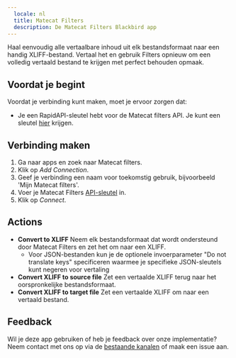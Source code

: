 ```yaml
---
  locale: nl
  title: Matecat Filters
  description: De Matecat Filters Blackbird app
---
```


<LinkCard title="View on Github" target="_blank" href="https://github.com/bb-io/MatecatFilters" icon="github" />

Haal eenvoudig alle vertaalbare inhoud uit elk bestandsformaat naar een handig XLIFF-bestand. Vertaal het en gebruik Filters opnieuw om een volledig vertaald bestand te krijgen met perfect behouden opmaak.

## Voordat je begint

Voordat je verbinding kunt maken, moet je ervoor zorgen dat:

- Je een RapidAPI-sleutel hebt voor de Matecat filters API. Je kunt een sleutel [hier](https://rapidapi.com/translated/api/matecat-filters/pricing) krijgen.

## Verbinding maken

1. Ga naar apps en zoek naar Matecat filters.
2. Klik op _Add Connection_.
3. Geef je verbinding een naam voor toekomstig gebruik, bijvoorbeeld 'Mijn Matecat filters'.
4. Voer je Matecat Filters [API-sleutel](https://rapidapi.com/translated/api/matecat-filters) in.
5. Klik op _Connect_.

## Actions

- **Convert to XLIFF** Neem elk bestandsformaat dat wordt ondersteund door Matecat Filters en zet het om naar een XLIFF.
  - Voor JSON-bestanden kun je de optionele invoerparameter "Do not translate keys" specificeren waarmee je specifieke JSON-sleutels kunt negeren voor vertaling
- **Convert XLIFF to source file** Zet een vertaalde XLIFF terug naar het oorspronkelijke bestandsformaat.
- **Convert XLIFF to target file** Zet een vertaalde XLIFF om naar een vertaald bestand.

## Feedback

Wil je deze app gebruiken of heb je feedback over onze implementatie? Neem contact met ons op via de [bestaande kanalen](https://www.blackbird.io/) of maak een issue aan.